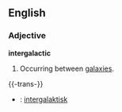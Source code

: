 ==English==

===Adjective===
'''intergalactic'''
# Occurring between [[galaxies]].

{{-trans-}}
*{{sv}}: [[intergalaktisk]]